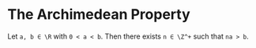 # The Archimedean Property

Let `a, b ∈ \R` with `0 < a < b`. Then there exists `n ∈ \Z^+` such
that `na > b`.

